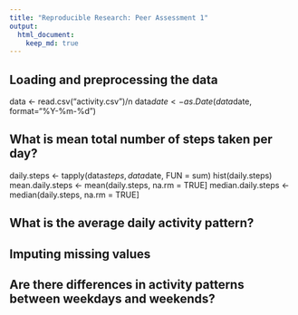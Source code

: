 ```yaml
---
title: "Reproducible Research: Peer Assessment 1"
output: 
  html_document:
    keep_md: true
---
```



## Loading and preprocessing the data
data <- read.csv("activity.csv")/n
data$date <- as.Date(data$date, format="%Y-%m-%d")


## What is mean total number of steps taken per day?
daily.steps <- tapply(data$steps, data$date, FUN = sum)
hist(daily.steps)
mean.daily.steps <- mean(daily.steps, na.rm = TRUE]
median.daily.steps <- median(daily.steps, na.rm = TRUE]

## What is the average daily activity pattern?



## Imputing missing values



## Are there differences in activity patterns between weekdays and weekends?
